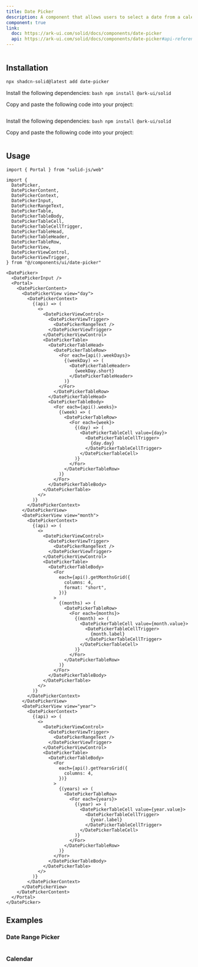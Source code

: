 ```yaml
---
title: Date Picker
description: A component that allows users to select a date from a calendar.
component: true
link:
  doc: https://ark-ui.com/solid/docs/components/date-picker
  api: https://ark-ui.com/solid/docs/components/date-picker#api-reference
---
```


<ComponentPreview name="date-picker-demo" >

```tsx file=<rootDir>/src/registry/tailwindcss/examples/date-picker-demo.tsx

```

</ComponentPreview>

## Installation

<ComponentInstallation >

```bash
npx shadcn-solid@latest add date-picker
```

<Step >

<StepItem>Install the following dependencies:</StepItem>
```bash npm install @ark-ui/solid ```

<StepItem>Copy and paste the following code into your project:</StepItem>
```tsx file=<rootDir>/src/registry/tailwindcss/ui/date-picker.tsx
```

</Step>

<Step >

<StepItem>Install the following dependencies:</StepItem>
```bash npm install @ark-ui/solid ```

<StepItem>Copy and paste the following code into your project:</StepItem>
```tsx file=<rootDir>/../packages/unocss/ui/date-picker.tsx
```

</Step>

</ComponentInstallation>

## Usage

```tsx
import { Portal } from "solid-js/web"

import {
  DatePicker,
  DatePickerContent,
  DatePickerContext,
  DatePickerInput,
  DatePickerRangeText,
  DatePickerTable,
  DatePickerTableBody,
  DatePickerTableCell,
  DatePickerTableCellTrigger,
  DatePickerTableHead,
  DatePickerTableHeader,
  DatePickerTableRow,
  DatePickerView,
  DatePickerViewControl,
  DatePickerViewTrigger,
} from "@/components/ui/date-picker"
```

```tsx
<DatePicker>
  <DatePickerInput />
  <Portal>
    <DatePickerContent>
      <DatePickerView view="day">
        <DatePickerContext>
          {(api) => (
            <>
              <DatePickerViewControl>
                <DatePickerViewTrigger>
                  <DatePickerRangeText />
                </DatePickerViewTrigger>
              </DatePickerViewControl>
              <DatePickerTable>
                <DatePickerTableHead>
                  <DatePickerTableRow>
                    <For each={api().weekDays}>
                      {(weekDay) => (
                        <DatePickerTableHeader>
                          {weekDay.short}
                        </DatePickerTableHeader>
                      )}
                    </For>
                  </DatePickerTableRow>
                </DatePickerTableHead>
                <DatePickerTableBody>
                  <For each={api().weeks}>
                    {(week) => (
                      <DatePickerTableRow>
                        <For each={week}>
                          {(day) => (
                            <DatePickerTableCell value={day}>
                              <DatePickerTableCellTrigger>
                                {day.day}
                              </DatePickerTableCellTrigger>
                            </DatePickerTableCell>
                          )}
                        </For>
                      </DatePickerTableRow>
                    )}
                  </For>
                </DatePickerTableBody>
              </DatePickerTable>
            </>
          )}
        </DatePickerContext>
      </DatePickerView>
      <DatePickerView view="month">
        <DatePickerContext>
          {(api) => (
            <>
              <DatePickerViewControl>
                <DatePickerViewTrigger>
                  <DatePickerRangeText />
                </DatePickerViewTrigger>
              </DatePickerViewControl>
              <DatePickerTable>
                <DatePickerTableBody>
                  <For
                    each={api().getMonthsGrid({
                      columns: 4,
                      format: "short",
                    })}
                  >
                    {(months) => (
                      <DatePickerTableRow>
                        <For each={months}>
                          {(month) => (
                            <DatePickerTableCell value={month.value}>
                              <DatePickerTableCellTrigger>
                                {month.label}
                              </DatePickerTableCellTrigger>
                            </DatePickerTableCell>
                          )}
                        </For>
                      </DatePickerTableRow>
                    )}
                  </For>
                </DatePickerTableBody>
              </DatePickerTable>
            </>
          )}
        </DatePickerContext>
      </DatePickerView>
      <DatePickerView view="year">
        <DatePickerContext>
          {(api) => (
            <>
              <DatePickerViewControl>
                <DatePickerViewTrigger>
                  <DatePickerRangeText />
                </DatePickerViewTrigger>
              </DatePickerViewControl>
              <DatePickerTable>
                <DatePickerTableBody>
                  <For
                    each={api().getYearsGrid({
                      columns: 4,
                    })}
                  >
                    {(years) => (
                      <DatePickerTableRow>
                        <For each={years}>
                          {(year) => (
                            <DatePickerTableCell value={year.value}>
                              <DatePickerTableCellTrigger>
                                {year.label}
                              </DatePickerTableCellTrigger>
                            </DatePickerTableCell>
                          )}
                        </For>
                      </DatePickerTableRow>
                    )}
                  </For>
                </DatePickerTableBody>
              </DatePickerTable>
            </>
          )}
        </DatePickerContext>
      </DatePickerView>
    </DatePickerContent>
  </Portal>
</DatePicker>
```

## Examples

### Date Range Picker

<ComponentPreview name="date-picker-with-range-demo" >

```tsx file=<rootDir>/src/registry/tailwindcss/examples/date-picker-with-range-demo.tsx

```

</ComponentPreview>

### Calendar

<ComponentPreview name="calendar-demo" >

```tsx file=<rootDir>/src/registry/tailwindcss/examples/calendar-demo.tsx

```

</ComponentPreview>
